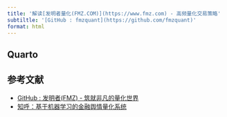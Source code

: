 ```yaml
---
title: '解读[发明者量化(FMZ.COM)](https://www.fmz.com) - 高频量化交易策略'
subtiltle: '[GitHub : fmzquant](https://github.com/fmzquant)'
format: html
---
```


## Quarto



## 参考文献

- [GitHub : 发明者(FMZ) - 筑就非凡的量化世界](https://github.com/fmzquant/strategies)
- [知呼：基于机器学习的金融舆情量化系统](https://zhuanlan.zhihu.com/p/38124014)

